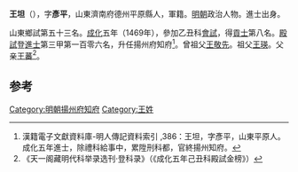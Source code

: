 '''王坦'''（{{bd|1439年||？}}），字'''彥平'''，山東濟南府德州平原縣人，軍籍。[[明朝|明朝]]政治人物。進士出身。

山東鄉試第五十三名。[[成化|成化]]五年（1469年），參加乙丑科[[會試|會試]]，得[[貢士|貢士]]第八名。[[殿試|殿試]]登[[進士|進士]]第三甲第一百零六名，升任揚州府知府<ref>漢籍電子文獻資料庫-明人傳記資料索引 ,386：王坦，字彥平，山東平原人。成化五年進士，除禮科給事中，累陞刑科都，官終揚州知府。	</ref>。曾祖父[[王敬先|王敬先]]。祖父[[王瑛|王瑛]]。父亲[[王蕃|王蕃]]<ref>《天一阁藏明代科举录选刊·登科录》（《成化五年己丑科殿試金榜》）</ref>。

==参考==
{{reflist}}
{{明朝人物小作品}}
{{成化五年己丑科殿試金榜}}
[[Category:明朝揚州府知府|Category:明朝揚州府知府]]
[[Category:王姓|Category:王姓]]